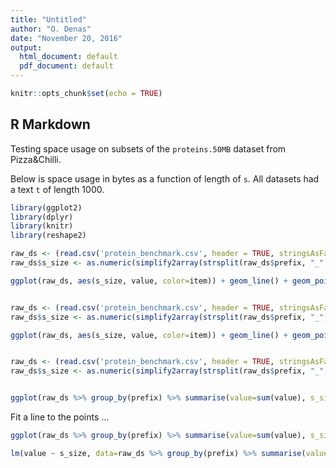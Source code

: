 ```yaml
---
title: "Untitled"
author: "O. Denas"
date: "November 20, 2016"
output:
  html_document: default
  pdf_document: default
---
```


```r
knitr::opts_chunk$set(echo = TRUE)
```

## R Markdown

Testing space usage on subsets of the `proteins.50MB` dataset from Pizza&Chilli. 

Below is space usage in bytes as a function of length of `s`. All datasets had a text `t` of length 1000.

```r
library(ggplot2)
library(dplyr)
library(knitr)
library(reshape2)

raw_ds <- (read.csv('protein_benchmark.csv', header = TRUE, stringsAsFactors = FALSE) %>% filter(func==" alloc", item %in% c(" s_bwt_wtree", " srev_bwt_wtree", " s")))
raw_ds$s_size <- as.numeric(simplify2array(strsplit(raw_ds$prefix, "_", fixed=TRUE))[2,])

ggplot(raw_ds, aes(s_size, value, color=item)) + geom_line() + geom_point() + scale_x_log10() + scale_y_log10() + labs(y="Size in bytes", title="Usage of wavelet tree of the bwt")


raw_ds <- (read.csv('protein_benchmark.csv', header = TRUE, stringsAsFactors = FALSE) %>% filter(func==" alloc", item %in% c(" s", " s_stree_bp", " s_stree_bpsupp", " s_stree_bpsupp_select", " s_stree_bpsupp_rank")))
raw_ds$s_size <- as.numeric(simplify2array(strsplit(raw_ds$prefix, "_", fixed=TRUE))[2,])

ggplot(raw_ds, aes(s_size, value, color=item)) + geom_line() + geom_point() + scale_x_log10() + scale_y_log10() + labs(y="Size in bytes", title="Usage of the suffix tree of s")


raw_ds <- (read.csv('protein_benchmark.csv', header = TRUE, stringsAsFactors = FALSE) %>% filter(func==" alloc") %>% select(prefix, item, value))
raw_ds$s_size <- as.numeric(simplify2array(strsplit(raw_ds$prefix, "_", fixed=TRUE))[2,])


ggplot(raw_ds %>% group_by(prefix) %>% summarise(value=sum(value), s_size=mean(s_size)), aes(s_size, value)) + geom_line() + geom_point() + scale_x_log10() + scale_y_log10() + ylab("Size in bytes") + geom_abline(slope=1, intercept=0, color='blue') + expand_limits(y=1000) + labs(title = "total usage", y="size in bytes")


```


Fit a line to the points ...

```r
ggplot(raw_ds %>% group_by(prefix) %>% summarise(value=sum(value), s_size=mean(s_size)), aes(s_size, value)) + geom_smooth(method="lm") + geom_point() 

lm(value ~ s_size, data=raw_ds %>% group_by(prefix) %>% summarise(value=sum(value), s_size=mean(s_size)))
                                          
```

